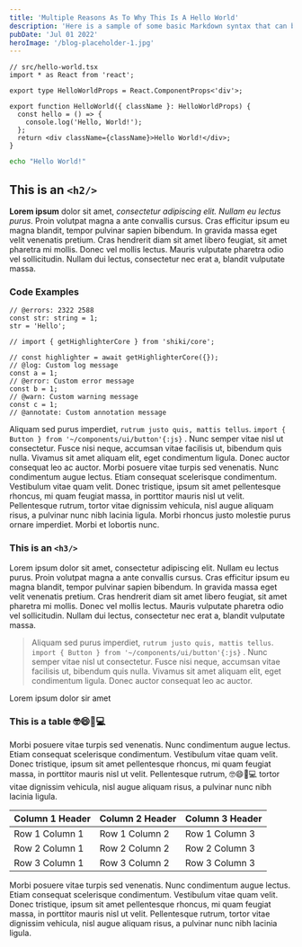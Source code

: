 ```yaml
---
title: 'Multiple Reasons As To Why This Is A Hello World'
description: 'Here is a sample of some basic Markdown syntax that can be used when writing Markdown content in Astro.'
pubDate: 'Jul 01 2022'
heroImage: '/blog-placeholder-1.jpg'
---
```


```tsx {8}
// src/hello-world.tsx
import * as React from 'react';

export type HelloWorldProps = React.ComponentProps<'div'>;

export function HelloWorld({ className }: HelloWorldProps) {
  const hello = () => {
    console.log('Hello, World!');
  };
  return <div className={className}>Hello World!</div>;
}
```

```bash
echo "Hello World!"
```

## This is an `<h2/>`

**Lorem ipsum** dolor sit amet, _consectetur adipiscing elit. Nullam eu lectus purus_. Proin volutpat magna a ante convallis cursus. Cras efficitur ipsum eu magna blandit, tempor pulvinar sapien bibendum.
In gravida massa eget velit venenatis pretium. Cras hendrerit diam sit amet libero feugiat, sit amet pharetra mi mollis.
Donec vel mollis lectus. Mauris vulputate pharetra odio vel sollicitudin. Nullam dui lectus, consectetur nec erat a, blandit vulputate massa.

### Code Examples

```tsx twoslash
// @errors: 2322 2588
const str: string = 1;
str = 'Hello';
```

```tsx twoslash
// import { getHighlighterCore } from 'shiki/core';

// const highlighter = await getHighlighterCore({});
// @log: Custom log message
const a = 1;
// @error: Custom error message
const b = 1;
// @warn: Custom warning message
const c = 1;
// @annotate: Custom annotation message
```

Aliquam sed purus imperdiet, `rutrum justo quis, mattis tellus`. `import { Button } from '~/components/ui/button'{:js}` . Nunc semper vitae nisl ut consectetur. Fusce nisi neque, accumsan vitae facilisis ut, bibendum quis nulla.
Vivamus sit amet aliquam elit, eget condimentum ligula. Donec auctor consequat leo ac auctor.
Morbi posuere vitae turpis sed venenatis. Nunc condimentum augue lectus. Etiam consequat scelerisque condimentum.
Vestibulum vitae quam velit. Donec tristique, ipsum sit amet pellentesque rhoncus, mi quam feugiat massa, in porttitor mauris nisl ut velit.
Pellentesque rutrum, tortor vitae dignissim vehicula, nisl augue aliquam risus, a pulvinar nunc nibh lacinia ligula. Morbi rhoncus justo molestie purus ornare imperdiet. Morbi et lobortis nunc.

### This is an `<h3/>`

Lorem ipsum dolor sit amet, consectetur adipiscing elit. Nullam eu lectus purus. Proin volutpat magna a ante convallis cursus. Cras efficitur ipsum eu magna blandit, tempor pulvinar sapien bibendum. In gravida massa eget velit venenatis pretium. Cras hendrerit diam sit amet libero feugiat, sit amet pharetra mi mollis. Donec vel mollis lectus. Mauris vulputate pharetra odio vel sollicitudin. Nullam dui lectus, consectetur nec erat a, blandit vulputate massa.

> Aliquam sed purus imperdiet, `rutrum justo quis, mattis tellus`. `import { Button } from '~/components/ui/button'{:js}` . Nunc semper vitae nisl ut consectetur. Fusce nisi neque, accumsan vitae facilisis ut, bibendum quis nulla.
> Vivamus sit amet aliquam elit, eget condimentum ligula. Donec auctor consequat leo ac auctor.

Lorem ipsum dolor sir amet

### This is a table :nerd_face::smile::cake::computer:

Morbi posuere vitae turpis sed venenatis. Nunc condimentum augue lectus. Etiam consequat scelerisque condimentum.
Vestibulum vitae quam velit. Donec tristique, ipsum sit amet pellentesque rhoncus, mi quam feugiat massa, in porttitor mauris nisl ut velit.
Pellentesque rutrum, :nerd_face::smile::cake::computer: tortor vitae dignissim vehicula, nisl augue aliquam risus, a pulvinar nunc nibh lacinia ligula.

| Column 1 Header | Column 2 Header | Column 3 Header |
| --------------- | --------------- | --------------- |
| Row 1 Column 1  | Row 1 Column 2  | Row 1 Column 3  |
| Row 2 Column 1  | Row 2 Column 2  | Row 2 Column 3  |
| Row 3 Column 1  | Row 3 Column 2  | Row 3 Column 3  |

Morbi posuere vitae turpis sed venenatis. Nunc condimentum augue lectus. Etiam consequat scelerisque condimentum.
Vestibulum vitae quam velit. Donec tristique, ipsum sit amet pellentesque rhoncus, mi quam feugiat massa, in porttitor mauris nisl ut velit.
Pellentesque rutrum, tortor vitae dignissim vehicula, nisl augue aliquam risus, a pulvinar nunc nibh lacinia ligula.
